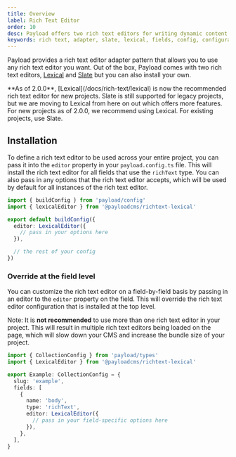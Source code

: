 ```yaml
---
title: Overview
label: Rich Text Editor
order: 10
desc: Payload offers two rich text editors for writing dynamic content in your CMS, and provides an adapter pattern for adding your own.
keywords: rich text, adapter, slate, lexical, fields, config, configuration, documentation, Content Management System, cms, headless, javascript, node, react, express
---
```


Payload provides a rich text editor adapter pattern that allows you to use any rich text editor you want. Out of the box, Payload comes with two rich text editors, [Lexical](/docs/rich-text/lexical) and [Slate](/docs/rich-text/slate) but you can also install your own.

<Banner>
  **As of 2.0.0**, [Lexical](/docs/rich-text/lexical) is now the recommended rich text editor for new projects. Slate is still supported for legacy projects, but we are moving to Lexical from here on out which offers more features. For new projects as of 2.0.0, we recommend using Lexical. For existing projects, use Slate.
</Banner>

## Installation

To define a rich text editor to be used across your entire project, you can pass it into the `editor` property in your `payload.config.ts` file. This will install the rich text editor for all fields that use the `richText` type. You can also pass in any options that the rich text editor accepts, which will be used by default for all instances of the rich text editor.

```ts
import { buildConfig } from 'payload/config'
import { lexicalEditor } from '@payloadcms/richtext-lexical'

export default buildConfig({
  editor: LexicalEditor({
    // pass in your options here
  }),

  // the rest of your config
})
```

### Override at the field level

You can customize the rich text editor on a field-by-field basis by passing in an editor to the `editor` property on the field. This will override the rich text editor configuration that is installed at the top level.

Note: It is **not recommended** to use more than one rich text editor in your project. This will result in multiple rich text editors being loaded on the page, which will slow down your CMS and increase the bundle size of your project.

```ts
import { CollectionConfig } from 'payload/types'
import { LexicalEditor } from '@payloadcms/richtext-lexical'

export Example: CollectionConfig = {
  slug: 'example',
  fields: [
    {
      name: 'body',
      type: 'richText',
      editor: LexicalEditor({
        // pass in your field-specific options here
      }),
    },
  ],
}
```


